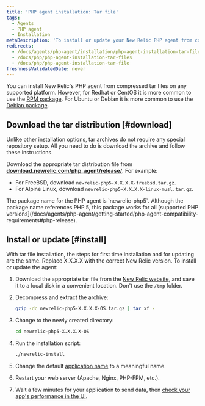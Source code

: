 ```yaml
---
title: 'PHP agent installation: Tar file'
tags:
  - Agents
  - PHP agent
  - Installation
metaDescription: 'To install or update your New Relic PHP agent from compressed tar archives, start here.'
redirects:
  - /docs/agents/php-agent/installation/php-agent-installation-tar-file
  - /docs/php/php-agent-installation-tar-files
  - /docs/php/php-agent-installation-tar-file
freshnessValidatedDate: never
---
```


You can install New Relic's PHP agent from compressed tar files on any supported platform. However, for Redhat or CentOS it is more common to use the [RPM package](/docs/agents/php-agent/installation/php-agent-installation-aws-linux-redhat-centos/). For Ubuntu or Debian it is more common to use the [Debian package](/docs/agents/php-agent/installation/php-agent-installation-ubuntu-debian).

## Download the tar distribution [#download]

Unlike other installation options, tar archives do not require any special repository setup. All you need to do is download the archive and follow these instructions.

Download the appropriate tar distribution file from <DNT>**[download.newrelic.com/php_agent/release/](https://download.newrelic.com/php_agent/release/)**</DNT>. For example:

* For FreeBSD, download `newrelic-php5-X.X.X.X-freebsd.tar.gz`.
* For Alpine Linux, download `newrelic-php5-X.X.X.X-linux-musl.tar.gz`.

<Callout variant="tip">
  The package name for the PHP agent is `newrelic-php5`. Although the package name references PHP 5, this package works for all [supported PHP versions](/docs/agents/php-agent/getting-started/php-agent-compatibility-requirements#php-release).
</Callout>

## Install or update [#install]

With tar file installation, the steps for first time installation and for updating are the same. Replace X.X.X.X with the correct New Relic version. To install or update the agent:

1. Download the appropriate tar file from the [New Relic website](https://download.newrelic.com/php_agent/release/), and save it to a local disk in a convenient location. Don't use the `/tmp` folder.
2. Decompress and extract the archive:

   ```bash
   gzip -dc newrelic-php5-X.X.X.X-OS.tar.gz | tar xf -
   ```
3. Change to the newly created directory:

   ```bash
   cd newrelic-php5-X.X.X.X-OS
   ```
4. Run the installation script:

   ```bash
   ./newrelic-install
   ```
5. Change the default [application name](/docs/site/naming-your-application) to a meaningful name.
6. Restart your web server (Apache, Nginx, PHP-FPM, etc.).
7. Wait a few minutes for your application to send data, then [check your app's performance in the UI](/docs/apm/applications-menu/monitoring/apm-overview-page).

<InstallFeedback />
